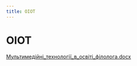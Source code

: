 ```yaml
---
title: OIOT
---
```


# ОІОТ

[Мультимедійні_технології_в_освіті_філолога.docx](/Мультимедійні_технології_в_освіті_філолога.docx)
